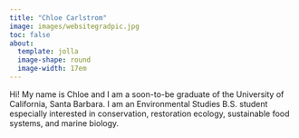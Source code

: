 ```yaml
---
title: "Chloe Carlstrom"
image: images/websitegradpic.jpg
toc: false
about: 
  template: jolla
  image-shape: round
  image-width: 17em
---
```


Hi! My name is Chloe and I am a soon-to-be graduate of the University of California, Santa Barbara. I am an Environmental Studies B.S. student especially interested in conservation, restoration ecology, sustainable food systems, and marine biology.
